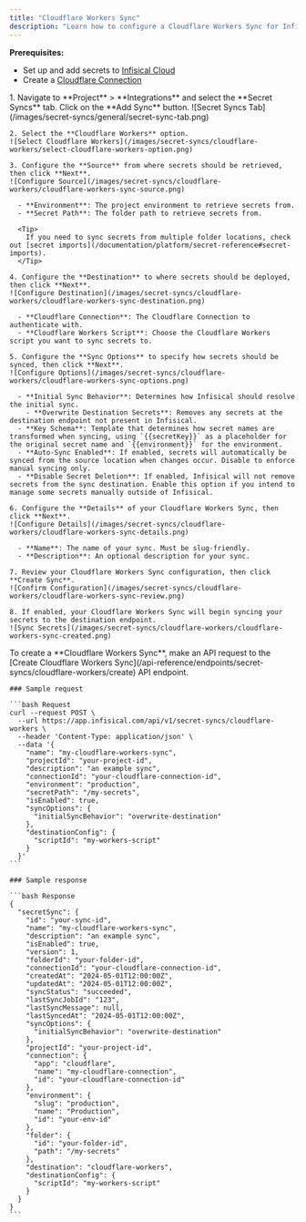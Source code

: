 ```yaml
---
title: "Cloudflare Workers Sync"
description: "Learn how to configure a Cloudflare Workers Sync for Infisical."
---
```


**Prerequisites:**

- Set up and add secrets to [Infisical Cloud](https://app.infisical.com)
- Create a [Cloudflare Connection](/integrations/app-connections/cloudflare)

<Tabs>
  <Tab title="Infisical UI">
    1. Navigate to **Project** > **Integrations** and select the **Secret Syncs** tab. Click on the **Add Sync** button.
    ![Secret Syncs Tab](/images/secret-syncs/general/secret-sync-tab.png)

    2. Select the **Cloudflare Workers** option.
    ![Select Cloudflare Workers](/images/secret-syncs/cloudflare-workers/select-cloudflare-workers-option.png)

    3. Configure the **Source** from where secrets should be retrieved, then click **Next**.
    ![Configure Source](/images/secret-syncs/cloudflare-workers/cloudflare-workers-sync-source.png)

      - **Environment**: The project environment to retrieve secrets from.
      - **Secret Path**: The folder path to retrieve secrets from.

      <Tip>
        If you need to sync secrets from multiple folder locations, check out [secret imports](/documentation/platform/secret-reference#secret-imports).
      </Tip>

    4. Configure the **Destination** to where secrets should be deployed, then click **Next**.
    ![Configure Destination](/images/secret-syncs/cloudflare-workers/cloudflare-workers-sync-destination.png)

      - **Cloudflare Connection**: The Cloudflare Connection to authenticate with.
      - **Cloudflare Workers Script**: Choose the Cloudflare Workers script you want to sync secrets to.

    5. Configure the **Sync Options** to specify how secrets should be synced, then click **Next**.
    ![Configure Options](/images/secret-syncs/cloudflare-workers/cloudflare-workers-sync-options.png)

      - **Initial Sync Behavior**: Determines how Infisical should resolve the initial sync.
        - **Overwrite Destination Secrets**: Removes any secrets at the destination endpoint not present in Infisical.
      - **Key Schema**: Template that determines how secret names are transformed when syncing, using `{{secretKey}}` as a placeholder for the original secret name and `{{environment}}` for the environment.
      - **Auto-Sync Enabled**: If enabled, secrets will automatically be synced from the source location when changes occur. Disable to enforce manual syncing only.
      - **Disable Secret Deletion**: If enabled, Infisical will not remove secrets from the sync destination. Enable this option if you intend to manage some secrets manually outside of Infisical.

    6. Configure the **Details** of your Cloudflare Workers Sync, then click **Next**.
    ![Configure Details](/images/secret-syncs/cloudflare-workers/cloudflare-workers-sync-details.png)

      - **Name**: The name of your sync. Must be slug-friendly.
      - **Description**: An optional description for your sync.

    7. Review your Cloudflare Workers Sync configuration, then click **Create Sync**.
    ![Confirm Configuration](/images/secret-syncs/cloudflare-workers/cloudflare-workers-sync-review.png)

    8. If enabled, your Cloudflare Workers Sync will begin syncing your secrets to the destination endpoint.
    ![Sync Secrets](/images/secret-syncs/cloudflare-workers/cloudflare-workers-sync-created.png)

  </Tab>
  <Tab title="API">
    To create a **Cloudflare Workers Sync**, make an API request to the [Create Cloudflare Workers Sync](/api-reference/endpoints/secret-syncs/cloudflare-workers/create) API endpoint.

    ### Sample request

    ```bash Request
    curl --request POST \
      --url https://app.infisical.com/api/v1/secret-syncs/cloudflare-workers \
      --header 'Content-Type: application/json' \
      --data '{
        "name": "my-cloudflare-workers-sync",
        "projectId": "your-project-id",
        "description": "an example sync",
        "connectionId": "your-cloudflare-connection-id",
        "environment": "production",
        "secretPath": "/my-secrets",
        "isEnabled": true,
        "syncOptions": {
          "initialSyncBehavior": "overwrite-destination"
        },
        "destinationConfig": {
          "scriptId": "my-workers-script"
        }
      }'
    ```

    ### Sample response

    ```bash Response
    {
      "secretSync": {
        "id": "your-sync-id",
        "name": "my-cloudflare-workers-sync",
        "description": "an example sync",
        "isEnabled": true,
        "version": 1,
        "folderId": "your-folder-id",
        "connectionId": "your-cloudflare-connection-id",
        "createdAt": "2024-05-01T12:00:00Z",
        "updatedAt": "2024-05-01T12:00:00Z",
        "syncStatus": "succeeded",
        "lastSyncJobId": "123",
        "lastSyncMessage": null,
        "lastSyncedAt": "2024-05-01T12:00:00Z",
        "syncOptions": {
          "initialSyncBehavior": "overwrite-destination"
        },
        "projectId": "your-project-id",
        "connection": {
          "app": "cloudflare",
          "name": "my-cloudflare-connection",
          "id": "your-cloudflare-connection-id"
        },
        "environment": {
          "slug": "production",
          "name": "Production",
          "id": "your-env-id"
        },
        "folder": {
          "id": "your-folder-id",
          "path": "/my-secrets"
        },
        "destination": "cloudflare-workers",
        "destinationConfig": {
          "scriptId": "my-workers-script"
        }
      }
    }
    ```

  </Tab>
</Tabs>
